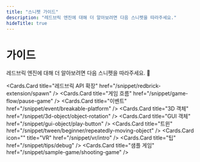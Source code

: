 ```yaml
---
title: "스니펫 가이드"
description: "레드브릭 엔진에 대해 더 알아보려면 다음 스니펫을 따라주세요."
hideTitle: true
---
```



# 가이드

레드브릭 엔진에 대해 더 알아보려면 다음 스니펫을 따라주세요. 🎉

<Cards>

<Cards.Card
  title="레드브릭 API 확장"
  href="/snippet/redbrick-extension/spawn"
/>
<Cards.Card title="게임 흐름" href="/snippet/game-flow/pause-game" />
<Cards.Card title="이벤트" href="/snippet/event/breakable-platform" />
<Cards.Card title="3D 객체" href="/snippet/3d-object/object-rotation" />
<Cards.Card title="GUI 객체" href="/snippet/gui-object/play-button" />
<Cards.Card
  title="트윈"
  href="/snippet/tween/beginner/repeatedly-moving-object"
/>
<Cards.Card icon="" title="VR" href="/snippet/vr/intro" />
<Cards.Card title="팁" href="/snippet/tips/debug" />
<Cards.Card title="샘플 게임" href="/snippet/sample-game/shooting-game" />

</Cards>
